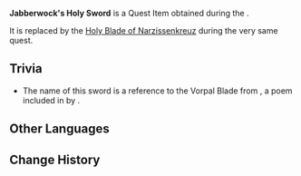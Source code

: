 {{Item Infobox
|id           = 120461
|image        = Item Jabberwock's Holy Sword.png
|type         = Quest Items
|description  = A holy sword that bears a special meaning in a certain story.
|source1      = [[Ann's Story]]
}}
'''Jabberwock's Holy Sword''' is a Quest Item obtained during the {{Quest|Ann's Story}}.

It is replaced by the [[Holy Blade of Narzissenkreuz]] during the very same quest.

==Trivia==
* The name of this sword is a reference to the Vorpal Blade from ''{{w|Jabberwocky}}'', a poem included in ''{{w|Through the Looking-Glass}}'' by {{w|Lewis Carroll}}.

==Other Languages==
{{Other Languages|default_hidden=1
|en      = Jabberwock's Holy Sword
|zhs     = 「贾巴沃克圣剑」
|zhs_rm  = "Jiǎbāwòkè Shèngjiàn"
|zht     = 「賈巴沃克聖劍」
|zht_rm  = "Jiǎbāwòkè Shèngjiàn"
|ja      = 「ジャバウォックの聖剣」
|ja_rm   = "Jabawokku no Seiken"
|ko      = 「재버워크 성검」
|ko_rm   = 
|es      = Sacroespada Jabberwock
|fr      = Sainte lame de Jabberwock
|ru      = Священный меч Бармаглота
|th      = "ดาบศักดิ์สิทธิ์ของ Jabberwock"
|th_rm   = 
|vi      = Thánh Kiếm Jabberwock
|de      = Heiliges Schwert von Jabberwock
|id      = Pedang Agung Jabberwock
|pt      = Espada Sagrada de Jabberwocky
|tr      = Jabberwock'un Kutsal Kılıcı
|it      = Spada sacra di Ciciarampa
}}

==Change History==
{{Change History|4.0}}
